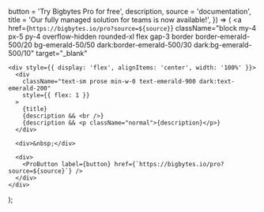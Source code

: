 
  button = 'Try Bigbytes Pro for free',
  description,
  source = 'documentation',
  title = 'Our fully managed solution for teams is now available!',
}) => (
  <a
    href={`https://bigbytes.io/pro?source=${source}`}
    className="block my-4 px-5 py-4 overflow-hidden rounded-xl flex gap-3 border border-emerald-500/20 bg-emerald-50/50 dark:border-emerald-500/30 dark:bg-emerald-500/10"
    target="_blank"
  >
    <div style={{ display: 'flex', alignItems: 'center', width: '100%' }}>
      <div
        className="text-sm prose min-w-0 text-emerald-900 dark:text-emerald-200"
        style={{ flex: 1 }}
      >
        {title}
        {description && <br />}
        {description && <p className="normal">{description}</p>}
      </div>

      <div>&nbsp;</div>

      <div>
        <ProButton label={button} href={`https://bigbytes.io/pro?source=${source}`} />
      </div>
    </div>
  </a>
);
